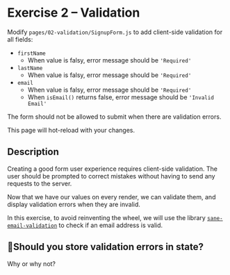 
# Exercise 2 – Validation

Modify `pages/02-validation/SignupForm.js` to add client-side validation for all fields:

- `firstName`
  - When value is falsy, error message should be `'Required'`
- `lastName`
  - When value is falsy, error message should be `'Required'`
- `email`
  - When value is falsy, error message should be `'Required'`
  - When `isEmail()` returns false, error message should be `'Invalid Email'`

The form should not be allowed to submit when there are validation errors.

This page will hot-reload with your changes.

<SignupForm />

## Description

Creating a good form user experience requires client-side validation. The user should be prompted to correct mistakes without having to send any requests to the server.

Now that we have our values on every render, we can validate them, and display validation errors when they are invalid.

In this exercise, to avoid reinventing the wheel, we will use the library [`sane-email-validation`](https://github.com/scottgonzalez/sane-email-validation) to check if an email address is valid.

## 🤔Should you store validation errors in state?

Why or why not?
